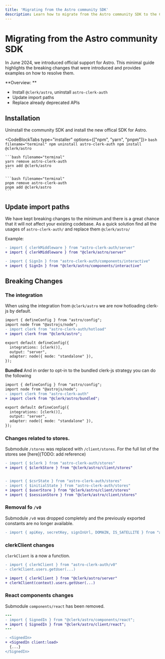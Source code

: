 ```yaml
---
title: 'Migrating from the Astro community SDK'
description: Learn how to migrate from the Astro community SDK to the Clerk Astro SDK.
---
```


# Migrating from the Astro community SDK

In June 2024, we introduced official support for Astro. This minimal guide highlights the breaking changes that were introduced and provides examples on how to resolve them.


**Overview: **
- Install `@clerk/astro`, uninstall `astro-clerk-auth`
- Update import paths
- Replace already deprecated APIs

## Installation

Uninstall the community SDK and install the new offical SDK for Astro.

<CodeBlockTabs type="installer" options={["npm", "yarn", "pnpm"]}>
    ```bash filename="terminal"
    npm uninstall astro-clerk-auth
    npm install @clerk/astro
    ```

    ```bash filename="terminal"
    yarn remove astro-clerk-auth
    yarn add @clerk/astro
    ```

    ```bash filename="terminal"
    pnpm remove astro-clerk-auth
    pnpm add @clerk/astro
    ```
</CodeBlockTabs>

## Update import paths
We have kept breaking changes to the minimum and there is a great chance that it will not affect your existing codebase.
As a quick solution find all the usages of `astro-clerk-auth/` and replace them `@clerk/astro/`

Example:
```diff
- import { clerkMiddleware } from "astro-clerk-auth/server"
+ import { clerkMiddleware } from "@clerk/astro/server"

- import { SignIn } from "astro-clerk-auth/components/interactive"
+ import { SignIn } from "@clerk/astro/components/interactive"

```


## Breaking Changes

### The integration

When using the integration from `@clerk/astro` we are now hotloading clerk-js by default.

```diff
import { defineConfig } from "astro/config";
import node from "@astrojs/node";
- import clerk from "astro-clerk-auth/hotload"
+ import clerk from "@clerk/astro";

export default defineConfig({
  integrations: [clerk()],
  output: "server",
  adapter: node({ mode: "standalone" }),
});
```

**Bundled**
And in order to opt-in to the bundled clerk-js strategy you can do the following

```diff
import { defineConfig } from "astro/config";
import node from "@astrojs/node";
- import clerk from "astro-clerk-auth"
+ import clerk from "@clerk/astro/bundled";

export default defineConfig({
  integrations: [clerk()],
  output: "server",
  adapter: node({ mode: "standalone" }),
});
```

### Changes related to stores.

Submodule `/stores` was replaced with `/client/stores`. For the full list of the stores see [here](TODO: add reference)

```diff
- import { $clerk } from "astro-clerk-auth/stores"
+ import { $clerkStore } from "@clerk/astro/client/stores"


- import { $csrState } from "astro-clerk-auth/stores"
- import { $initialState } from "astro-clerk-auth/stores"
+ import { $userStore } from "@clerk/astro/client/stores"
+ import { $sessionStore } from "@clerk/astro/client/stores"
```

### Removal fo `/v0`

Submodule `/v0` was dropped completely and the previously exported constants are no longer available.

```diff
- import { apiKey, secretKey, signInUrl, DOMAIN, IS_SATELLITE } from "astro-clerk-auth/v0"
```

### clerkClient changes

`clerkClient` is a now a function.

```diff
- import { clerkClient } from "astro-clerk-auth/v0"
- clerkClient.users.getUser(...)

+ import { clerkClient } from "@clerk/astro/server"
+ clerkClient(context).users.getUser(...)
```

### React components changes

Submodule `components/react` has been removed.

```diff
---
- import { SignedIn } from "@clerk/astro/components/react";
+ import { SignedIn } from "@clerk/astro/client/react";
---

- <SignedIn>
+ <SignedIn client:load>
  {...}
</SignedIn>
```
